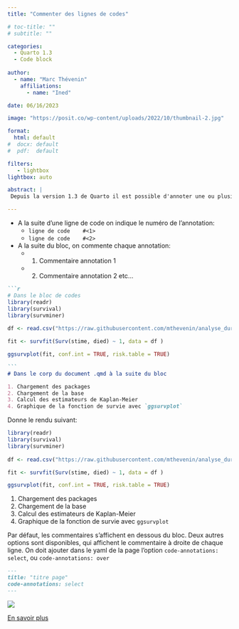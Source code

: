 ```yaml
---
title: "Commenter des lignes de codes"

# toc-title: ""
# subtitle: ""

categories:
  - Quarto 1.3
  - Code block
  
author: 
  - name: "Marc Thévenin"
    affiliations:
      - name: "Ined"

date: 06/16/2023

image: "https://posit.co/wp-content/uploads/2022/10/thumbnail-2.jpg"

format: 
  html: default
#  docx: default
#  pdf:  default

filters:
   - lightbox
lightbox: auto

abstract: | 
 Depuis la version 1.3 de Quarto il est possible d'annoter une ou plusieurs lignes d'un bloc de codes.  

---
```


- A la suite d'une ligne de code on indique le numéro de l'annotation:
  -  `ligne de code    #<1>`
  -  `ligne de code    #<2>`
- A la suite du bloc, on commente chaque annotation: 
  - 1. Commentaire annotation 1
  - 2. Commentaire annotation 2 etc...

````markdown
```r 
# Dans le bloc de codes
library(readr)                                                                                                    # <1>
library(survival)                                                                                                 
library(survminer)                                                                                                
                       
df <- read.csv("https://raw.githubusercontent.com/mthevenin/analyse_duree/master/bases/transplantation.csv")      # <2>

fit <- survfit(Surv(stime, died) ~ 1, data = df )                                                                 # <3>

ggsurvplot(fit, conf.int = TRUE, risk.table = TRUE)                                                               # <4>

```
# Dans le corp du document .qmd à la suite du bloc

1. Chargement des packages
2. Chargement de la base
3. Calcul des estimateurs de Kaplan-Meier
4. Graphique de la fonction de survie avec `ggsurvplot`

````

Donne le rendu suivant:


```r

library(readr)                                                                                                    # <1>
library(survival)                                                                                                 
library(survminer)                                                                                                
                       
df <- read.csv("https://raw.githubusercontent.com/mthevenin/analyse_duree/master/bases/transplantation.csv")      # <2>

fit <- survfit(Surv(stime, died) ~ 1, data = df )                                                                 # <3>

ggsurvplot(fit, conf.int = TRUE, risk.table = TRUE)                                                               # <4>
```

1. Chargement des packages
2. Chargement de la base
3. Calcul des estimateurs de Kaplan-Meier
4. Graphique de la fonction de survie avec `ggsurvplot`


Par défaut, les commentaires s'affichent en dessous du bloc. Deux autres options sont disponibles, qui affichent le 
commentaire à droite de chaque ligne. On doit ajouter dans le yaml de la page l'option `code-annotations: select`, ou `code-annotations: over`


````markdown
---
title: "titre page"
code-annotations: select
---

````

![](img1.png)





[En savoir plus](https://quarto.org/docs/authoring/code-annotation.html) 

